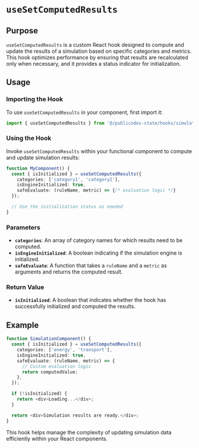 # `useSetComputedResults`

## Purpose
`useSetComputedResults` is a custom React hook designed to compute and update the results of a simulation based on specific categories and metrics. This hook optimizes performance by ensuring that results are recalculated only when necessary, and it provides a status indicator for initialization.

## Usage

### Importing the Hook
To use `useSetComputedResults` in your component, first import it:
```typescript
import { useSetComputedResults } from '@/publicodes-state/hooks/simulationProvider/useSetComputedResults';
```

### Using the Hook
Invoke `useSetComputedResults` within your functional component to compute and update simulation results:
```typescript
function MyComponent() {
  const { isInitialized } = useSetComputedResults({
    categories: ['category1', 'category2'],
    isEngineInitialized: true,
    safeEvaluate: (ruleName, metric) => {/* evaluation logic */}
  });

  // Use the initialization status as needed
}
```

### Parameters
- **`categories`**: An array of category names for which results need to be computed.
- **`isEngineInitialized`**: A boolean indicating if the simulation engine is initialized.
- **`safeEvaluate`**: A function that takes a `ruleName` and a `metric` as arguments and returns the computed result. 

### Return Value
- **`isInitialized`**: A boolean that indicates whether the hook has successfully initialized and computed the results.

## Example
```typescript
function SimulationComponent() {
  const { isInitialized } = useSetComputedResults({
    categories: ['energy', 'transport'],
    isEngineInitialized: true,
    safeEvaluate: (ruleName, metric) => {
      // Custom evaluation logic
      return computedValue;
    },
  });

  if (!isInitialized) {
    return <div>Loading...</div>;
  }

  return <div>Simulation results are ready.</div>;
}
```
This hook helps manage the complexity of updating simulation data efficiently within your React components.
